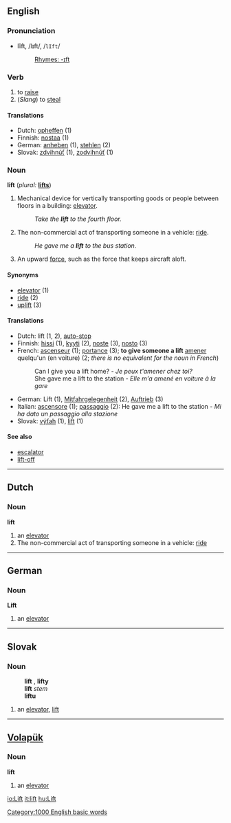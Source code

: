 ==English==

===Pronunciation===
*lĭft, /lɪft/, /<tt>lIft</tt>/
*:[[Rhymes:English:-ɪft|Rhymes: -ɪft]]

===Verb===
{{en-infl-reg-consonant|lift||}}
# to [[raise]] 
# (''Slang'') to [[steal]]

====Translations====
*Dutch: [[opheffen]] (1)
*Finnish: [[nostaa]] (1)
*German: [[anheben]] (1), [[stehlen]] (2)
*Slovak: [[zdvihnúť]] (1), [[zodvihnúť]] (1)

===Noun===
'''lift'''  (''plural:'' '''[[lifts]]''')
# {{UK}} Mechanical device for vertically transporting goods or people between floors in a building: [[elevator]].
#:''Take the '''lift''' to the fourth floor.''
# The non-commercial act of transporting someone in a vehicle: [[ride]].
#:''He gave me a '''lift''' to the bus station.''
# An upward [[force]], such as the force that keeps aircraft aloft.

====Synonyms====
*[[elevator]] (1)
*[[ride]] (2)
*[[uplift]] (3)

====Translations====
*Dutch: lift {{m}} (1, 2), [[auto-stop]] {{m}}
*Finnish: [[hissi]] (1), [[kyyti]] (2), [[noste]] (3), [[nosto]] (3)
*French: [[ascenseur]] {{m}} (1); [[portance]] {{m}} (3); '''to give someone a lift''' [[amener]] quelqu'un (en voiture) (2; ''there is no equivalent for the noun in French'')
*:Can I give you a lift home? - ''Je peux t'amener chez toi?''
*:She gave me a lift to the station - ''Elle m'a amené en voiture à la gare''
*German: Lift {{m}} (1), [[Mitfahrgelegenheit]] {{f}} (2), [[Auftrieb]] {{m}} (3)
*Italian: [[ascensore]] {{m}} (1); [[passaggio]] {{m}} (2): He gave me a lift to the station - ''Mi ha dato un passaggio alla stazione''
*Slovak: [[výťah]] {{m}} (1), [[lift#Slovak|lift]] {{m}} (1)

====See also====
*[[escalator]]
*[[lift-off]]

----

==Dutch==
===Noun===
'''lift''' {{m}}
# an [[elevator]]
# The non-commercial act of transporting someone in a vehicle: [[ride]]

----

==German==
===Noun===
'''Lift''' {{m}}
# an [[elevator]]

----

==Slovak==
===Noun===
:'''lift''' {{m}}, '''lifty''' {{p}}
:'''lift''' ''stem''
:'''liftu''' ''{{gensg}}''
:{{dub}}
# an [[elevator]], [[lift#English|lift]]

----

==[[Volapük]]==
===Noun===
'''lift'''
# an [[elevator]]

[[Category:1000 English basic words]]

[[io:Lift]]
[[it:lift]]
[[hu:Lift]]